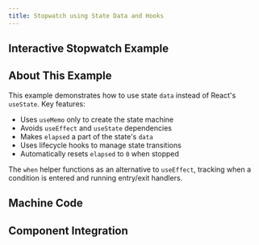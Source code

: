 ```yaml
---
title: Stopwatch using State Data and Hooks
---
```



## Interactive Stopwatch Example

<div className="not-content">
  <StopwatchExample client:visible />
</div>

## About This Example

This example demonstrates how to use state `data` instead of React's `useState`. Key features:

- Uses `useMemo` only to create the state machine
- Avoids `useEffect` and `useState` dependencies
- Makes `elapsed` a part of the state's `data`
- Uses lifecycle hooks to manage state transitions
- Automatically resets `elapsed` to `0` when stopped

The `when` helper functions as an alternative to `useEffect`, tracking when a condition is entered and running entry/exit handlers.

## Machine Code

<CodeBlock lang="typescript" code={machineCode} />

## Component Integration

<CodeBlock lang="jsx" code={indexCode} />
